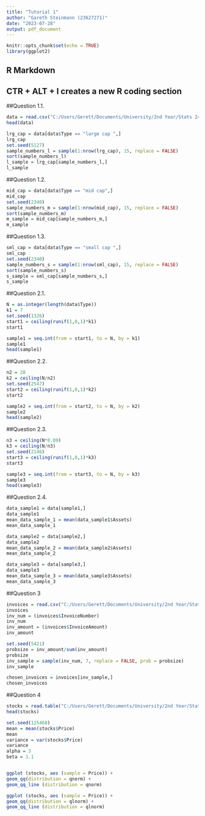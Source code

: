 ---
title: "Tutorial 1"
author: "Gareth Steinmann (23627271)"
date: "2023-07-28"
output: pdf_document
---

```{r setup, include=FALSE}
knitr::opts_chunk$set(echo = TRUE)
library(ggplot2)
```

## R Markdown
## CTR + ALT + I creates a new R coding section

##Question 1.1.

```{r}
data = read.csv("C:/Users/Gerett/Documents/University/2nd Year/Stats 244/Chapter 1/Data Sets/FUNDS2002.csv", header = TRUE)
head(data)

lrg_cap = data[data$Type == "large cap ",]
lrg_cap
set.seed(5127)
sample_numbers_l = sample(1:nrow(lrg_cap), 15, replace = FALSE)
sort(sample_numbers_l)
l_sample = lrg_cap[sample_numbers_l,]
l_sample
```

##Question 1.2.

```{r}
mid_cap = data[data$Type == "mid cap",]
mid_cap
set.seed(2340)
sample_numbers_m = sample(1:nrow(mid_cap), 15, replace = FALSE)
sort(sample_numbers_m)
m_sample = mid_cap[sample_numbers_m,]
m_sample
```

##Question 1.3.

```{r}
sml_cap = data[data$Type == "small cap ",]
sml_cap
set.seed(2340)
sample_numbers_s = sample(1:nrow(sml_cap), 15, replace = FALSE)
sort(sample_numbers_s)
s_sample = sml_cap[sample_numbers_s,]
s_sample
```

##Question 2.1.

```{r}
N = as.integer(length(data$Type))
k1 = 7
set.seed(1326)
start1 = ceiling(runif(1,0,1)*k1)
start1

sample1 = seq.int(from = start1, to = N, by = k1)
sample1
head(sample1)
```

##Question 2.2.
```{r}
n2 = 20
k2 = ceiling(N/n2)
set.seed(2547)
start2 = ceiling(runif(1,0,1)*k2)
start2

sample2 = seq.int(from = start2, to = N, by = k2)
sample2
head(sample2)
```

##Question 2.3.
```{r}
n3 = ceiling(N*0.09)
k3 = ceiling(N/n3)
set.seed(2146)
start3 = ceiling(runif(1,0,1)*k3)
start3

sample3 = seq.int(from = start3, to = N, by = k3)
sample3
head(sample3)
```

##Question 2.4.
```{r}
data_sample1 = data[sample1,]
data_sample1
mean_data_sample_1 = mean(data_sample1$Assets)
mean_data_sample_1

data_sample2 = data[sample2,]
data_sample2
mean_data_sample_2 = mean(data_sample2$Assets)
mean_data_sample_2

data_sample3 = data[sample3,]
data_sample3
mean_data_sample_3 = mean(data_sample3$Assets)
mean_data_sample_3
```

##Question 3
```{r}
invoices = read.csv("C:/Users/Gerett/Documents/University/2nd Year/Stats 244/Chapter 1/Data Sets/INVOICES.csv", header = TRUE)
invoices
inv_num = (invoices$InvoiceNumber)
inv_num
inv_amount = (invoices$InvoiceAmount)
inv_amount

set.seed(5421)
probsize = inv_amount/sum(inv_amount)
probsize
inv_sample = sample(inv_num, 7, replace = FALSE, prob = probsize)
inv_sample

chosen_invoices = invoices[inv_sample,]
chosen_invoices
```

##Question 4
```{r}
stocks = read.table("C:/Users/Gerett/Documents/University/2nd Year/Stats 244/Chapter 1/Data Sets/STOCKSLOG.txt", header = TRUE)
head(stocks)

set.seed(125468)
mean = mean(stocks$Price)
mean
variance = var(stocks$Price)
variance
alpha = 3
beta = 1.1


ggplot (stocks, aes (sample = Price)) +
geom_qq(distribution = qnorm) +
geom_qq_line (distribution = qnorm)

ggplot (stocks, aes (sample = Price)) +
geom_qq(distribution = qlnorm) +
geom_qq_line (distribution = qlnorm)
```